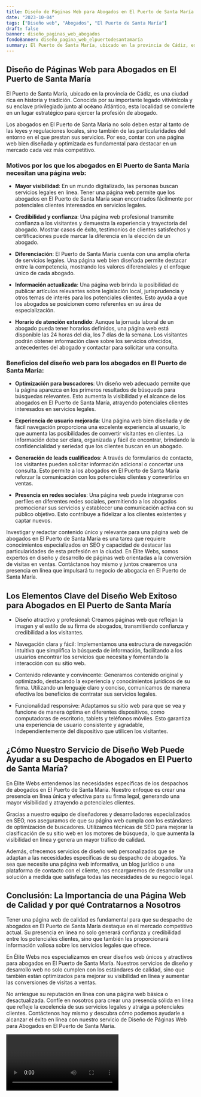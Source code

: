```yaml
---
title: Diseño de Páginas Web para Abogados en El Puerto de Santa María
date: "2023-10-04"
tags: ["Diseño web", "Abogados", "El Puerto de Santa María"]
draft: false
banner: diseño_paginas_web_abogados
fondoBanner: diseño_pagina_web_elpuertodesantamaría
summary: El Puerto de Santa María, ubicado en la provincia de Cádiz, es una ciudad rica en historia y tradición. Conocida por su importante legado vitivinícola y su enclave privilegiado junto al océano Atlántico, esta localidad se convierte en un lugar estratégico para ejercer la profesión de abogado.
---
```



## **Diseño de Páginas Web para Abogados en El Puerto de Santa María**

El Puerto de Santa María, ubicado en la provincia de Cádiz, es una ciudad rica en historia y tradición. Conocida por su importante legado vitivinícola y su enclave privilegiado junto al océano Atlántico, esta localidad se convierte en un lugar estratégico para ejercer la profesión de abogado.

Los abogados en El Puerto de Santa María no solo deben estar al tanto de las leyes y regulaciones locales, sino también de las particularidades del entorno en el que prestan sus servicios. Por eso, contar con una página web bien diseñada y optimizada es fundamental para destacar en un mercado cada vez más competitivo.

### **Motivos por los que los abogados en El Puerto de Santa María necesitan una página web:**

- **Mayor visibilidad**: En un mundo digitalizado, las personas buscan servicios legales en línea. Tener una página web permite que los abogados en El Puerto de Santa María sean encontrados fácilmente por potenciales clientes interesados en servicios legales.

- **Credibilidad y confianza**: Una página web profesional transmite confianza a los visitantes y demuestra la experiencia y trayectoria del abogado. Mostrar casos de éxito, testimonios de clientes satisfechos y certificaciones puede marcar la diferencia en la elección de un abogado.

- **Diferenciación**: El Puerto de Santa María cuenta con una amplia oferta de servicios legales. Una página web bien diseñada permite destacar entre la competencia, mostrando los valores diferenciales y el enfoque único de cada abogado.

- **Información actualizada**: Una página web brinda la posibilidad de publicar artículos relevantes sobre legislación local, jurisprudencia y otros temas de interés para los potenciales clientes. Esto ayuda a que los abogados se posicionen como referentes en su área de especialización.

- **Horario de atención extendido**: Aunque la jornada laboral de un abogado pueda tener horarios definidos, una página web está disponible las 24 horas del día, los 7 días de la semana. Los visitantes podrán obtener información clave sobre los servicios ofrecidos, antecedentes del abogado y contactar para solicitar una consulta.

### **Beneficios del diseño web para los abogados en El Puerto de Santa María:**

- **Optimización para buscadores**: Un diseño web adecuado permite que la página aparezca en los primeros resultados de búsqueda para búsquedas relevantes. Esto aumenta la visibilidad y el alcance de los abogados en El Puerto de Santa María, atrayendo potenciales clientes interesados en servicios legales.

- **Experiencia de usuario mejorada**: Una página web bien diseñada y de fácil navegación proporciona una excelente experiencia al usuario, lo que aumenta las posibilidades de convertir visitantes en clientes. La información debe ser clara, organizada y fácil de encontrar, brindando la confidencialidad y seriedad que los clientes buscan en un abogado.

- **Generación de leads cualificados**: A través de formularios de contacto, los visitantes pueden solicitar información adicional o concertar una consulta. Esto permite a los abogados en El Puerto de Santa María reforzar la comunicación con los potenciales clientes y convertirlos en ventas.

- **Presencia en redes sociales**: Una página web puede integrarse con perfiles en diferentes redes sociales, permitiendo a los abogados promocionar sus servicios y establecer una comunicación activa con su público objetivo. Esto contribuye a fidelizar a los clientes existentes y captar nuevos.

Investigar y redactar contenido único y relevante para una página web de abogados en El Puerto de Santa María es una tarea que requiere conocimientos especializados en SEO y capacidad de destacar las particularidades de esta profesión en la ciudad. En Élite Webs, somos expertos en diseño y desarrollo de páginas web orientadas a la conversión de visitas en ventas. Contáctanos hoy mismo y juntos crearemos una presencia en línea que impulsará tu negocio de abogacía en El Puerto de Santa María.

<GifSeo />

<Cta />

## Los Elementos Clave del Diseño Web Exitoso para Abogados en El Puerto de Santa María

- Diseño atractivo y profesional: Creamos páginas web que reflejan la imagen y el estilo de su firma de abogados, transmitiendo confianza y credibilidad a los visitantes.

- Navegación clara y fácil: Implementamos una estructura de navegación intuitiva que simplifica la búsqueda de información, facilitando a los usuarios encontrar los servicios que necesita y fomentando la interacción con su sitio web.

- Contenido relevante y convincente: Generamos contenido original y optimizado, destacando la experiencia y conocimientos jurídicos de su firma. Utilizando un lenguaje claro y conciso, comunicamos de manera efectiva los beneficios de contratar sus servicios legales.

- Funcionalidad responsive: Adaptamos su sitio web para que se vea y funcione de manera óptima en diferentes dispositivos, como computadoras de escritorio, tablets y teléfonos móviles. Esto garantiza una experiencia de usuario consistente y agradable, independientemente del dispositivo que utilicen los visitantes.

## ¿Cómo Nuestro Servicio de Diseño Web Puede Ayudar a su Despacho de Abogados en El Puerto de Santa María?

En Élite Webs entendemos las necesidades específicas de los despachos de abogados en El Puerto de Santa María. Nuestro enfoque es crear una presencia en línea única y efectiva para su firma legal, generando una mayor visibilidad y atrayendo a potenciales clientes.

Gracias a nuestro equipo de diseñadores y desarrolladores especializados en SEO, nos aseguramos de que su página web cumpla con los estándares de optimización de buscadores. Utilizamos técnicas de SEO para mejorar la clasificación de su sitio web en los motores de búsqueda, lo que aumenta la visibilidad en línea y genera un mayor tráfico de calidad.

Además, ofrecemos servicios de diseño web personalizados que se adaptan a las necesidades específicas de su despacho de abogados. Ya sea que necesite una página web informativa, un blog jurídico o una plataforma de contacto con el cliente, nos encargaremos de desarrollar una solución a medida que satisfaga todas las necesidades de su negocio legal.

## Conclusión: La Importancia de una Página Web de Calidad y por qué Contratarnos a Nosotros

Tener una página web de calidad es fundamental para que su despacho de abogados en El Puerto de Santa María destaque en el mercado competitivo actual. Su presencia en línea no solo generará confianza y credibilidad entre los potenciales clientes, sino que también les proporcionará información valiosa sobre los servicios legales que ofrece.

En Élite Webs nos especializamos en crear diseños web únicos y atractivos para abogados en El Puerto de Santa María. Nuestros servicios de diseño y desarrollo web no solo cumplen con los estándares de calidad, sino que también están optimizados para mejorar su visibilidad en línea y aumentar las conversiones de visitas a ventas.

No arriesgue su reputación en línea con una página web básica o desactualizada. Confíe en nosotros para crear una presencia sólida en línea que refleje la excelencia de sus servicios legales y atraiga a potenciales clientes. Contáctenos hoy mismo y descubra cómo podemos ayudarle a alcanzar el éxito en línea con nuestro servicio de Diseño de Páginas Web para Abogados en El Puerto de Santa María.

<Video />

<CtaBot job="Abogados" city="El Puerto de Santa María" />

<Gmaps query="El Puerto de Santa María+españa+maps" />
